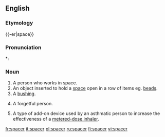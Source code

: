 {{wikipedia|dab=spacer}}
==English==

===Etymology===
{{-er|space}}

===Pronunciation===
*: {{rhymes|eɪsə(r)}}

===Noun===
{{en-noun}}

# A person who works in space.
# An object inserted to hold a [[space]] open in a row of items eg. [[beads]].
# A [[bushing]].
# {{slang}} A forgetful person.
# {{medicine}} A type of add-on device used by an asthmatic person to increase the effectiveness of a [[metered-dose inhaler]].

[[fr:spacer]]
[[it:spacer]]
[[pl:spacer]]
[[ru:spacer]]
[[fi:spacer]]
[[vi:spacer]]